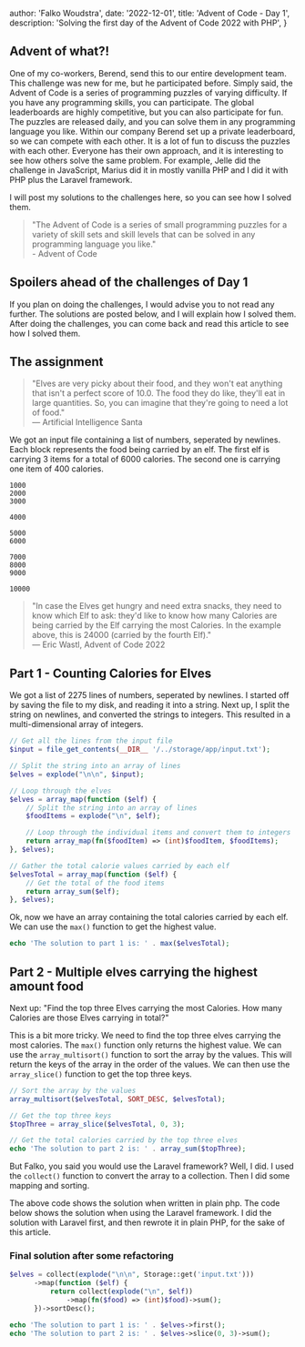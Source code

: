 
  author: 'Falko Woudstra',
  date: '2022-12-01',
  title: 'Advent of Code - Day 1',
  description:
    'Solving the first day of the Advent of Code 2022 with PHP',
}


## Advent of what?!

One of my co-workers, Berend, send this to our entire development team. This challenge was new for me, but he participated before.
Simply said, the Advent of Code is a series of programming puzzles of varying difficulty. If you have any programming skills, you can participate.
The global leaderboards are highly competitive, but you can also participate for fun. The puzzles are released daily, and you can solve them in any programming language you like.
Within our company Berend set up a private leaderboard, so we can compete with each other. It is a lot of fun to discuss the puzzles with each other.
Everyone has their own approach, and it is interesting to see how others solve the same problem. For example, Jelle did the challenge in JavaScript, Marius did it in mostly vanilla PHP and I did it with PHP plus the Laravel framework.

I will post my solutions to the challenges here, so you can see how I solved them.

> "The Advent of Code is a series of small programming puzzles for a variety of skill sets and skill levels that can be solved in any programming language you like."<br />- Advent of Code

## Spoilers ahead of the challenges of Day 1

If you plan on doing the challenges, I would advise you to not read any further. The solutions are posted below, and I will explain how I solved them.
After doing the challenges, you can come back and read this article to see how I solved them.

## The assignment

> "Elves are very picky about their food, and they won't eat anything that isn't a perfect score of 10.0. The food they do like, they'll eat in large quantities. So, you can imagine that they're going to need a lot of food."
> <br /> — Artificial Intelligence Santa

We got an input file containing a list of numbers, seperated by newlines. Each block represents the food being carried by an elf.
The first elf is carrying 3 items for a total of 6000 calories. The second one is carrying one item of 400 calories.

```
1000
2000
3000

4000

5000
6000

7000
8000
9000

10000
```

> "In case the Elves get hungry and need extra snacks, they need to know which Elf to ask: they'd like to know how many Calories are being carried by the Elf carrying the most Calories. In the example above, this is 24000 (carried by the fourth Elf)."
> <br /> — Eric Wastl, Advent of Code 2022

## Part 1 - Counting Calories for Elves

We got a list of 2275 lines of numbers, seperated by newlines. I started off by saving the file to my disk, and reading it into a string.
Next up, I split the string on newlines, and converted the strings to integers. This resulted in a multi-dimensional array of integers.

```php
// Get all the lines from the input file
$input = file_get_contents(__DIR__ '/../storage/app/input.txt');

// Split the string into an array of lines
$elves = explode("\n\n", $input);

// Loop through the elves
$elves = array_map(function ($elf) {
    // Split the string into an array of lines
    $foodItems = explode("\n", $elf);

    // Loop through the individual items and convert them to integers
    return array_map(fn($foodItem) => (int)$foodItem, $foodItems);
}, $elves);

// Gather the total calorie values carried by each elf
$elvesTotal = array_map(function ($elf) {
    // Get the total of the food items
    return array_sum($elf);
}, $elves);
```

Ok, now we have an array containing the total calories carried by each elf. We can use the `max()` function to get the highest value.

```php
echo 'The solution to part 1 is: ' . max($elvesTotal);
```

## Part 2 - Multiple elves carrying the highest amount food

Next up: "Find the top three Elves carrying the most Calories. How many Calories are those Elves carrying in total?"

This is a bit more tricky. We need to find the top three elves carrying the most calories. The `max()` function only returns the highest value.
We can use the `array_multisort()` function to sort the array by the values. This will return the keys of the array in the order of the values.
We can then use the `array_slice()` function to get the top three keys.

```php
// Sort the array by the values
array_multisort($elvesTotal, SORT_DESC, $elvesTotal);

// Get the top three keys
$topThree = array_slice($elvesTotal, 0, 3);

// Get the total calories carried by the top three elves
echo 'The solution to part 2 is: ' . array_sum($topThree);
```

But Falko, you said you would use the Laravel framework?
Well, I did. I used the `collect()` function to convert the array to a collection.
Then I did some mapping and sorting.

The above code shows the solution when written in plain php. The code below shows the solution when using the Laravel framework.
I did the solution with Laravel first, and then rewrote it in plain PHP, for the sake of this article.

### Final solution after some refactoring

```php
$elves = collect(explode("\n\n", Storage::get('input.txt')))
      ->map(function ($elf) {
          return collect(explode("\n", $elf))
              ->map(fn($food) => (int)$food)->sum();
      })->sortDesc();

echo 'The solution to part 1 is: ' . $elves->first();
echo 'The solution to part 2 is: ' . $elves->slice(0, 3)->sum();
```


